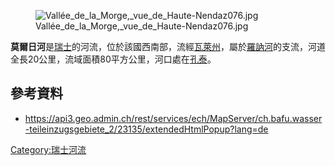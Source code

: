 {{Coord|46.20858|N|7.30881|E|display=title}}
[[Image:Vallée_de_la_Morge,_vue_de_Haute-Nendaz076.jpg|right]]

'''莫爾日河'''是[[瑞士|瑞士]]的河流，位於該國西南部，流經[[瓦萊州|瓦萊州]]，屬於[[羅訥河|羅訥河]]的支流，河道全長20公里，流域面積80平方公里，河口處在[[孔泰|孔泰]]。

==參考資料==
* https://api3.geo.admin.ch/rest/services/ech/MapServer/ch.bafu.wasser-teileinzugsgebiete_2/23135/extendedHtmlPopup?lang=de

{{Switzerland-geo-stub}}
[[Category:瑞士河流|Category:瑞士河流]]
